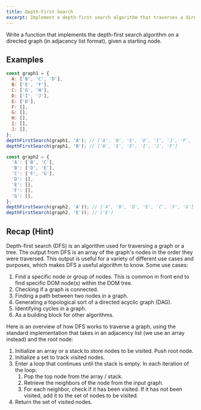 ```yaml
---
title: Depth-First Search
excerpt: Implement a depth-first search algorithm that traverses a directed graph in a depth-first manner.
---
```


Write a function that implements the depth-first search algorithm on a directed graph (in adjacency list format), given a starting node.

## Examples

```js
const graph1 = {
  A: ['B', 'C', 'D'],
  B: ['E', 'F'],
  C: ['G', 'H'],
  D: ['I', 'J'],
  E: ['D'],
  F: [],
  G: [],
  H: [],
  I: [],
  J: [],
};
depthFirstSearch(graph1, 'A'); // ['A', 'B', 'E', 'D', 'I', 'J', 'F', 'C', 'G', 'H']
depthFirstSearch(graph1, 'B'); // ['B', 'E', 'D', 'I', 'J', 'F']

const graph2 = {
  'A': ['B', 'C'],
  'B': ['D', 'E'],
  'C': ['F', 'G'],
  'D': [],
  'E': [],
  'F': [],
  'G': [],
};
depthFirstSearch(graph2, 'A')); // ['A', 'B', 'D', 'E', 'C', 'F', 'G']
depthFirstSearch(graph2, 'E')); // ['E']
```

## Recap (Hint)

Depth-first search (DFS) is an algorithm used for traversing a graph or a tree. The output from DFS is an array of the graph's nodes in the order they were traversed. This output is useful for a variety of different use cases and purposes, which makes DFS a useful algorithm to know. Some use cases:

1. Find a specific node or group of nodes. This is common in front end to find specific DOM node(s) within the DOM tree.
1. Checking if a graph is connected.
1. Finding a path between two nodes in a graph.
1. Generating a topological sort of a directed acyclic graph (DAG).
1. Identifying cycles in a graph.
1. As a building block for other algorithms.

Here is an overview of how DFS works to traverse a graph, using the standard implementation that takes in an adjacency list (we use an array instead) and the root node:

1. Initialize an array or a stack to store nodes to be visited. Push root node.
1. Initialize a set to track visited nodes.
1. Enter a loop that continues until the stack is empty. In each iteration of the loop:
   1. Pop the top node from the array / stack.
   1. Retrieve the neighbors of the node from the input graph.
   1. For each neighbor, check if it has been visited. If it has not been visited, add it to the set of nodes to be visited.
1. Return the set of visited nodes.
